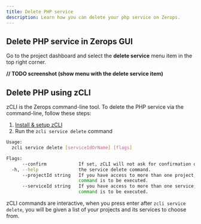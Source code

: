 ```yaml
---
title: Delete PHP service
description: Learn how you can delete your php service on Zerops.
---
```


## Delete PHP service in Zerops GUI

Go to the project dashboard and select the **delete service** menu item in the top right corner.

**// TODO screenshot (show menu with the delete service item)**

## Delete PHP using zCLI

zCLI is the Zerops command-line tool. To delete the PHP service via the command-line, follow these steps:

1. [Install & setup zCLI](/references/cli)
2. Run the `zcli service delete` command

```sh
Usage:
  zcli service delete [serviceIdOrName] [flags]

Flags:
      --confirm            If set, zCLI will not ask for confirmation of destructive operations.
  -h, --help               the service delete command.
      --projectId string   If you have access to more than one project, you must specify the project ID for which the
                           command is to be executed.
      --serviceId string   If you have access to more than one service, you must specify the service ID for which the
                           command is to be executed.
```

zCLI commands are interactive, when you press enter after `zcli service delete`, you will be given a list of your projects and its services to choose from.

